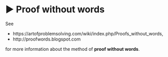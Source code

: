 # ▶ Proof without words

See 

- https://artofproblemsolving.com/wiki/index.php/Proofs_without_words,
- http://proofwords.blogspot.com

for more information about the method of **proof without words**.